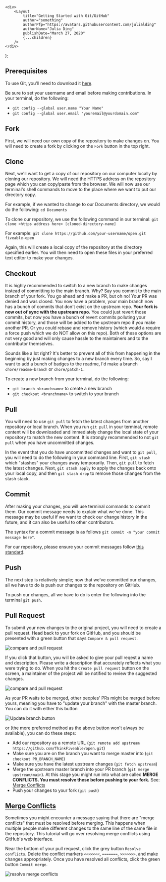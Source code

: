 
    <div>
        <Layout
            title="Getting Started with Git/GitHub"
            author="something"
            authorPfp="https://avatars.githubusercontent.com/julialding"
            authorName="Julia Ding"
            publishDate="March 27, 2020"
            {...children}
        />
    </div>
);

## Prerequisites

To use Git, you'll need to download it [here](https://git-scm.com/downloads).

Be sure to set your username and email before making contributions. In your terminal, do the following:

-   `git config --global user.name "Your Name"`
-   `git config --global user.email "youremail@yourdomain.com"`

## Fork

First, we will need our own copy of the repository to make changes on. You will need to create a fork by
clicking on the `Fork` button in the top right.

## Clone

Next, we'll want to get a copy of our repository on our computer locally by cloning our repository. We will
need the HTTPS address on the repository page which you can copy/paste from the browser. We will now use our
terminal's shell commands to move to the place where we want to put our directory copy.

For example, if we wanted to change to our Documents directory, we would do the following: `cd Documents`

To clone our repository, we use the following command in our terminal:
`git clone <https address here> [cloned-directory-name]`

For example: `git clone https://github.com/your-username/open.git fiveable-open`

Again, this will create a local copy of the repository at the directory specified earlier. You will then need
to open these files in your preferred text editor to make your changes.

## Checkout

It is highly recommended to switch to a new branch to make changes instead of committing to the main branch.
Why? Say you commit to the main branch of your fork. You go ahead and make a PR, but oh no! Your PR was
denied and was closed. You now have a problem, your main branch now has a bunch of commits that don't exist
on the upstream repo. **Your fork is now out of sync with the upstream repo.** You could just revert those
commits, but now you have a bunch of revert commits polluting your commit history, and those will be added to
the upstream repo if you make another PR. Or you could rebase and remove history (which would a require a
force push which we do NOT allow on this repo). Both of these options are not very good and will only cause
hassle to the maintainers and to the contributor themselves.

Sounds like a lot right? It's better to prevent all of this from happening in the beginning by just making
changes to a new branch every time. So, say I want to add a bunch of badges to the readme, I'd make a branch
`chore/readme-branch` or `chore/patch-1.`

To create a new branch from your terminal, do the following:

-   `git branch <branchname>` to create a new branch
-   `git checkout <branchname>` to switch to your branch


## Pull

You will need to use `git pull` to fetch the latest changes from another repository or local branch. When you
run `git pull` in your terminal, remote content will be downloaded and immediately change the local state of
your repository to match the new content. It is strongly recommended to not `git pull` when you have
uncommitted changes.

In the event that you do have uncommitted changes and want to `git pull`, you will need to do the following in
your command line. First, `git stash` which "stashes" your changes away temporarily. Then, `git pull` to fetch
the latest changes. Next, `git stash apply` to apply the changes back onto your local copy, and then
`git stash drop` to remove those changes from the stash stack.

## Commit

After making your changes, you will use terminal commands to commit them. Our commit message needs to explain
what we've done. This message may be useful if we want to check our change history in the future, and it can
also be useful to other contributors.

The syntax for a commit message is as follows `git commit -m "your commit message here"`.

For our repository, please ensure your commit messages follow
[this standard](https://github.com/ThinkFiveable/open/blob/main/CONTRIBUTING.md#commiting).

## Push

The next step is relatively simple; now that we've committed our changes, all we have to do is push our
changes to the repository on GitHub.

To push our changes, all we have to do is enter the following into the terminal `git push`.

## Pull Request

To submit your new changes to the original project, you will need to create a pull request. Head back to your
fork on GitHub, and you should be presented with a green button that says `Compare & pull request`.

<img
    src="https://cloud-g86tob3jb-hack-club-bot.vercel.app/0screen_shot_2021-03-26_at_9.26.28_pm.png"
    alt="compare and pull request"
    className="w-full md:w-2/3 mx-auto p-8"
/>

If you click that button, you will be asked to give your pull reqest a name and description. Please write a
description that accurately reflects what you were trying to do. When you hit the `Create pull request` button
on the screen, a maintainer of the project will be notified to review the suggested changes.

<img
    src="https://cloud-g86tob3jb-hack-club-bot.vercel.app/1screen_shot_2021-03-26_at_9.26.14_pm.png"
    alt="compare and pull request"
    className="w-full md:w-2/3 mx-auto p-8"
/>

As your PR waits to be merged, other peoples' PRs might be merged before yours, meaning you have to "update
your branch" with the master branch. You can do it with either this button

<img
    src="https://cdn.discordapp.com/attachments/768856355255484469/825476408767545392/chrome_2e0DN4u2iQ.png"
    alt="Update branch button"
    className="w-full md:w-2/3 mx-auto p-8"
/>

or (the more preferred method as the above button won't always be avaliable), you can do these steps:

-   Add our repository as a remote URL (`git remote add upstream https://github.com/ThinkFiveable/open.git`)
-   Make sure you are on the branch you want to merge master into (`git checkout PR_BRANCH_NAME`)
-   Make sure you have the latest upstream changes (`git fetch upstream`)
-   Merge the upstream master branch into your PR branch (`git merge upstream/main`). At this stage you might
    run into what are called **MERGE CONFLICTS. You must resolve these before pushing to your fork.** See:
    [Merge Conflicts](#merge-conflicts)
-   Push your changes to your fork (`git push`)

## [Merge Conflicts](https://docs.github.com/en/github/collaborating-with-issues-and-pull-requests/resolving-a-merge-conflict-on-github)

Sometimes you might encounter a message saying that there are "merge conflicts" that must be resolved before
merging. This happens when multiple people make different changes to the same line of the same file in the
repository. This tutorial will go over resolving merge conflicts using GitHub's web interface.

Near the bottom of your pull request, click the grey button `Resolve conflicts`. Delete the conflict markers
`<<<<<<<`, `=======`, `>>>>>>>`, and make changes appropriately. Once you have resolved all conflicts, click
the green button `Commit merge`.

<img
    src="https://docs.github.com/assets/images/help/pull_requests/view-merge-conflict-with-markers.png"
    alt="resolve merge conflicts"
    className="w-full md:w-2/3 mx-auto p-8"
/>
